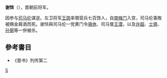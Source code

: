 {{No footnotes|time=2011-09-30T14:58:14+00:00}}
{{Reqinfobox|东亚男性历史人物|time=2011-09-30T14:58:14+00:00}}
'''谢惔'''（{{bd|?||?|}}），晋朝前将军。

因参与[[司马伦|司马伦]]谋逆。左卫将军[[王舆|王舆]]率領营兵七百馀人，自[[南掖门|南掖门]]入宫，司马伦事敗被赐金屑酒而死。谢惔與司马伦一党黄门令[[骆休|骆休]]、司马督[[王潜|王潜]]，以及[[许超|许超]]、[[士猗|士猗]]、[[孙弼|孙弼]]等一併被杀。

== 參考書目 ==
* 《晋书》列传第二

[[category:晉朝政治人物|S]]